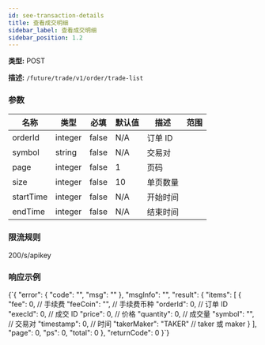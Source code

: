 ```yaml
---
id: see-transaction-details
title: 查看成交明细
sidebar_label: 查看成交明细
sidebar_position: 1.2
---
```


**类型:** POST

**描述:** `/future/trade/v1/order/trade-list`

### 参数

| 名称 | 类型 | 必填 | 默认值 | 描述 | 范围 |
| --- | --- | --- | --- | --- | --- |
| orderId | integer | false | N/A | 订单 ID |  |
| symbol | string | false | N/A | 交易对 |  |
| page | integer | false | 1 | 页码 |  |
| size | integer | false | 10 | 单页数量 |  |
| startTime | integer | false | N/A | 开始时间 |  |
| endTime | integer | false | N/A | 结束时间 |  |

### 限流规则

200/s/apikey

### 响应示例


<CodeBlock language="json" title="Response">
  {`{
  "error": {
    "code": "",
    "msg": ""
  },
  "msgInfo": "",
  "result": {
    "items": [
      {
        "fee": 0,              // 手续费
        "feeCoin": "",         // 手续费币种
        "orderId": 0,          // 订单 ID
        "execId": 0,           // 成交 ID
        "price": 0,            // 价格
        "quantity": 0,         // 成交量
        "symbol": "",          // 交易对
        "timestamp": 0,        // 时间
        "takerMaker": "TAKER"  // taker 或 maker
      }
    ],
    "page": 0,
    "ps": 0,
    "total": 0
  },
  "returnCode": 0
}`}
</CodeBlock>